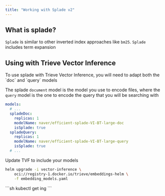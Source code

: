 ```yaml
---
title: "Working with Splade v2"
---
```


## What is splade?

`Splade` is similar to other inverted index approaches like `bm25`. `Splade` includes term expansion

## Using with Trieve Vector Inference

<Steps>
<Step title="Update embedding_models.yaml">
To use splade with Trieve Vector Inference, you will need to adapt both the `doc` and `query` models

The splade `document` model is the model you use to encode files, where the `query` model is the one to encode the query that you will be searching with

```yaml embedding_models.yaml
models:
  # ...
  spladeDoc:
    replicas: 1
    modelName: naver/efficient-splade-VI-BT-large-doc
    isSplade: true
  spladeQuery:
    replicas: 1
    modelName: naver/efficient-splade-VI-BT-large-query
    isSplade: true
  # ...
```
</Step>

<Step title="Upgrade your TVF cluster">
Update TVF to include your models

```bash
helm upgrade -i vector-inference \
    oci://registry-1.docker.io/trieve/embeddings-helm \
    -f embedding_models.yaml
```
</Step>

<Step title="Get embeddings endpoint">
```sh
kubectl get ing
```
</Step>
</Steps>
